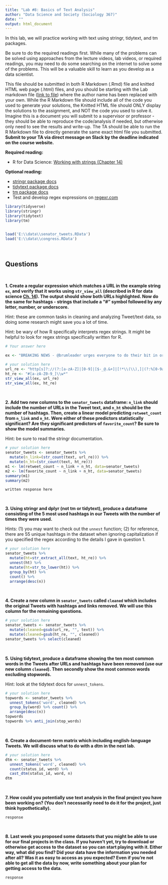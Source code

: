```yaml
---
title: "Lab #8: Basics of Text Analysis"
author: "Data Science and Society (Sociology 367)"
date: ""
output: html_document
---
```


In this lab, we will practice working with text using stringr, tidytext, and tm packages. 

Be sure to do the required readings first. While many of the problems can be solved using approaches from the lecture videos, lab videos, or required readings, you may need to do some searching on the internet to solve some of the problems. This will be a valuable skill to learn as you develop as a data scientist.

This file should be submitted in both R Markdown (.Rmd) file and knitted HTML web page (.html) files, and you should be starting with the Lab markdown file ([link to file](/assignments/Lab_8.Rmd)) where the author name has been replaced with your own. While the R Markdown file should include all of the code you used to generate your solutions, the Knitted HTML file should ONLY display the solutions to the assignment, and NOT the code you used to solve it. Imagine this is a document you will submit to a supervisor or professor - they should be able to reproduce the code/analysis if needed, but otherwise only need to see the results and write-up. The TA should be able to run the R Markdown file to directly generate the same exact html file you submitted. **Submit to your TA via direct message on Slack by the deadline indicated on the course website.**

**Required reading:** 

* R for Data Science: [Working with strings (Chapter 14)](https://r4ds.had.co.nz/strings.html)


**Optional reading:** 

* [stringr package docs](https://www.rdocumentation.org/packages/stringr/versions/1.4.0)
* [tidytext package docs](https://www.rdocumentation.org/packages/tidytext/versions/0.2.6)
* [tm package docs](https://cran.r-project.org/web/packages/tm/tm.pdf)
* Test and develop regex expressions on [regexr.com](https://regexr.com/)




```r
library(tidyverse)
library(stringr)
library(tidytext)
library(tm)


load('E:\\data\\senator_tweets.RData')
load('E:\\data\\congress.RData')

```
<br/>



## Questions
<br>

**1. Create a regular expression which matches a URL in the example string `ex`, and verify that it works using `str_view_all` (described in R for data science [Ch. 14](https://r4ds.had.co.nz/strings.html)). The output should show both URLs highlighted. Now do the same for hashtags - strings that include a "#" symbol followed by any letter, number, or underscore.**

Hint: these are common tasks in cleaning and analyzing Tweet/text data, so doing some research might save you a lot of time.

Hint: be wary of how R specifically interprets regex strings. It might be helpful to look for regex strings specifically written for R.
```r
# Your answer here

ex <- "BREAKING NEWS - @brumleader urges everyone to do their bit in order to tackle the threat posed by rising coronavirus case numbers in city. Full statement here:\n\nhttps://t.co/3tbc6xcRFP\n\n#KeepBrumSafe\n#Btogether\n#COVID19\n#Coronavirus https://t.co/mo5bPUgGgC"

# your solution here
url_re <- "http[s]?://(?:[a-zA-Z]|[0-9]|[$-_@.&+]|[!*\\(\\),]|(?:%[0-9a-fA-F][0-9a-fA-F]))+"
ht_re <- "#[a-zA-Z0-9_]\\w*"
str_view_all(ex, url_re)
str_view_all(ex, ht_re)

```
<br/>

**2. Add two new columns to the `senator_tweets` dataframe: `n_link` should include the number of URLs in the Tweet text, and `n_ht` should be the number of hashtags. Then, create a linear model predicting `retweet_count` from `n_link` and `n_ht`.  Were either of these predictors statistically significant? Are they significant predictors of `favorite_count`? Be sure to show the model summaries.**

Hint: be sure to read the stringr documentation.
```r
# your solution here
senator_tweets <- senator_tweets %>% 
  mutate(n_link=(str_count(text, url_re))) %>% 
  mutate(n_ht=(str_count(text, ht_re)))
m1 <- lm(retweet_count ~ n_link + n_ht, data=senator_tweets)
m2 <- lm(favorite_count ~ n_link + n_ht, data=senator_tweets)
summary(m1)
summary(m2)
```
```
written response here
```
<br/>


**3. Using stringr and dplyr (not tm or tidytext), produce a dataframe consisting of the 5 most used hashtags in our Tweets with the number of times they were used.**

Hints: (1) you may want to check out the `unnest` function; (2) for reference, there are 55 unique hashtags in the dataset when ignoring capitalization if you specified the regex according to the details I gave in question 1.
```r
# your solution here
senator_tweets %>% 
  mutate(ht=str_extract_all(text, ht_re)) %>% 
  unnest(ht) %>%
  mutate(ht=str_to_lower(ht)) %>% 
  group_by(ht) %>% 
  count() %>% 
  arrange(desc(n))
```
<br/>

**4. Create a new column in `senator_tweets` called `cleaned` which includes the original Tweets with hashtags and links removed. We will use this column for the remaining questions.** 
```r
# your solution here
senator_tweets <- senator_tweets %>% 
  mutate(cleaned=gsub(url_re, "", text)) %>% 
  mutate(cleaned=gsub(ht_re, "", cleaned))
senator_tweets %>% select(cleaned)
```
<br/>


**5. Using tidytext, produce a dataframe showing the ten most common words in the Tweets after URLs and hashtags have been removed (use our new column `cleaned`). Then secondly show the most common words excluding stopwords.**

Hint: look at the tidytext docs for `unnest_tokens`.
```r
# your solution here
topwords <- senator_tweets %>% 
  unnest_tokens('word', cleaned) %>% 
  group_by(word) %>% count() %>% 
  arrange(desc(n))
topwords
topwords %>% anti_join(stop_words)
```
<br/>


**6. Create a document-term matrix which including english-language Tweets. We will discuss what to do with a dtm in the next lab.**
```r
# your solution here
dtm <- senator_tweets %>% 
  unnest_tokens('word', cleaned) %>% 
  count(status_id, word) %>% 
  cast_dtm(status_id, word, n)
dtm
```
<br/>

**7. How could you potentially use text analysis in the final project you have been working on? (You don't necessarily need to do it for the project, just think hypothetically).**
```
response
```
<br/>

**8. Last week you proposed some datasets that you might be able to use for our final projects in the class. If you haven't yet, try to download or otherwise get access to the dataset so you can start playing with it. Either way, what did you find? Did your data have the information you needed after all? Was it as easy to access as you expected? Even if you're not able to get all the data by now, write something about your plan for getting access to the data.**
```
response
```




